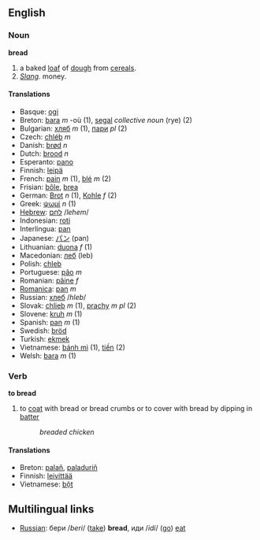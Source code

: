 ==English==
=== Noun ===
'''bread'''

# a baked [[loaf]] of [[dough]] from [[cereal]]s.
# ''[[Slang]].'' money.



==== Translations ====
*Basque: [[ogi]]
*Breton: [[bara]] ''m'' -où (1), [[segal]] ''collective noun'' (rye) (2)
*Bulgarian: [[хляб]] ''m'' (1), [[пари]] ''pl'' (2)
*Czech: [[chléb]] ''m''
*Danish: [[brød]] ''n''
*Dutch: [[brood]] ''n''
*Esperanto: [[pano]]
*Finnish: [[leipä]]
*French: [[pain]] ''m'' (1), [[blé]] ''m'' (2)
*Frisian: [[bôle]], [[brea]]
*German: [[Brot]] ''n'' (1), [[Kohle]] ''f'' (2)
*Greek: [[ψωμί]] ''n'' (1)
*[[Hebrew]]: [[לחם]] /''lehem''/
*Indonesian: [[roti]]
*Interlingua: [[pan]]
*Japanese: [[パン]] (pan)
*Lithuanian: [[duona]] ''f'' (1)
*Macedonian: [[леб]] (leb)
*Polish: [[chleb]]
*Portuguese: [[pão]] ''m''
*Romanian: [[pâine]] ''f''
*[[Romanica]]: [[pan]] ''m''
*Russian: [[хлеб]] /''hleb''/
*Slovak:  [[chlieb]]  ''m'' (1), [[prachy]] ''m pl'' (2)
*Slovene: [[kruh]] ''m'' (1)
*Spanish: [[pan]] ''m'' (1)
*Swedish: [[bröd]]
*Turkish: [[ekmek]]
*Vietnamese: [[bánh mì]] (1), [[tiền]] (2)
*Welsh: [[bara]] ''m'' (1)

=== Verb ===
'''to bread'''
# to [[coat]] with bread or bread crumbs or to cover with bread by dipping in [[batter]]
#: ''breaded chicken''

==== Translations ====
*Breton: [[palañ]], [[paladuriñ]]
*Finnish: [[leivittää]]
*Vietnamese: [[bột]]

==Multilingual links==
*[[Russian]]: бери /''beri''/ ([[take]]) '''bread''', иди /''idi''/ ([[go]]) [[eat]]